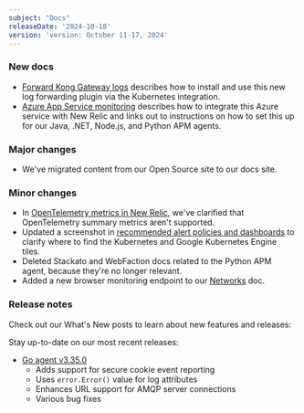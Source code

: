 ```yaml
---
subject: "Docs"
releaseDate: '2024-10-18'
version: 'version: October 11-17, 2024'
---
```


### New docs

* [Forward Kong Gateway logs](/docs/logs/forward-logs/kong-gateway/) describes how to install and use this new log forwarding plugin via the Kubernetes integration.
* [Azure App Service monitoring](/docs/apm/agents/manage-apm-agents/azure/monitoring-azure-app-service/) describes how to integrate this Azure service with New Relic and links out to instructions on how to set this up for our Java, .NET, Node.js, and Python APM agents.

### Major changes

* We've migrated content from our Open Source site to our docs site.

### Minor changes

* In [OpenTelemetry metrics in New Relic](/docs/opentelemetry/best-practices/opentelemetry-best-practices-metrics/#otlp-summary), we've clarified that OpenTelemetry summary metrics aren't supported.
* Updated a screenshot in [recommended alert policies and dashboards](/docs/kubernetes-pixie/kubernetes-integration/installation/recommended-alert-policies/#add-recommended-alert-policy) to clarify where to find the Kubernetes and Google Kubernetes Engine tiles.
* Deleted Stackato and WebFaction docs related to the Python APM agent, because they're no longer relevant.
* Added a new browser monitoring endpoint to our [Networks](/docs/new-relic-solutions/get-started/networks/#new-relic-endpoints) doc.

### Release notes

Check out our What's New posts to learn about new features and releases:



Stay up-to-date on our most recent releases:

* [Go agent v3.35.0](/docs/release-notes/agent-release-notes/go-release-notes/go-agent-3-35-0/)
    * Adds support for secure cookie event reporting
    * Uses `error.Error()` value for log attributes
    * Enhances URL support for AMQP server connections
    * Various bug fixes
